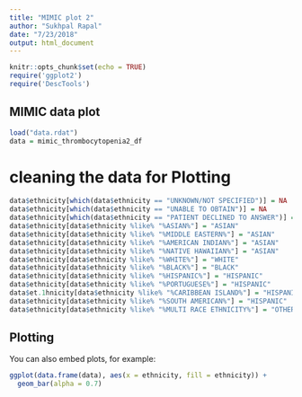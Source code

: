---
title: "MIMIC plot 2"
author: "Sukhpal Rapal"
date: "7/23/2018"
output: html_document
---

```{r setup, include=FALSE}
knitr::opts_chunk$set(echo = TRUE)
require('ggplot2')
require('DescTools')
```

## MIMIC data plot 


```{r data}
load("data.rdat")
data = mimic_thrombocytopenia2_df
```

# cleaning the data for Plotting

```{r}
data$ethnicity[which(data$ethnicity == "UNKNOWN/NOT SPECIFIED")] = NA
data$ethnicity[which(data$ethnicity == "UNABLE TO OBTAIN")] = NA
data$ethnicity[which(data$ethnicity == "PATIENT DECLINED TO ANSWER")] = NA
data$ethnicity[data$ethnicity %like% "%ASIAN%"] = "ASIAN"
data$ethnicity[data$ethnicity %like% "%MIDDLE EASTERN%"] = "ASIAN"
data$ethnicity[data$ethnicity %like% "%AMERICAN INDIAN%"] = "ASIAN"
data$ethnicity[data$ethnicity %like% "%NATIVE HAWAIIAN%"] = "ASIAN"
data$ethnicity[data$ethnicity %like% "%WHITE%"] = "WHITE"
data$ethnicity[data$ethnicity %like% "%BLACK%"] = "BLACK"
data$ethnicity[data$ethnicity %like% "%HISPANIC%"] = "HISPANIC"
data$ethnicity[data$ethnicity %like% "%PORTUGUESE%"] = "HISPANIC"
data$et.1hnicity[data$ethnicity %like% "%CARIBBEAN ISLAND%"] = "HISPANIC"
data$ethnicity[data$ethnicity %like% "%SOUTH AMERICAN%"] = "HISPANIC"
data$ethnicity[data$ethnicity %like% "%MULTI RACE ETHNICITY%"] = "OTHER"

```


## Plotting

You can also embed plots, for example:

```{r fig1, fig.height = 5, fig.width = 13, fig.align = "center"}
ggplot(data.frame(data), aes(x = ethnicity, fill = ethnicity)) + 
  geom_bar(alpha = 0.7)
```
